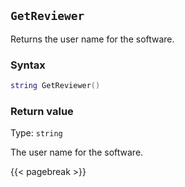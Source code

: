 ## `GetReviewer`

Returns the user name for the software.

### Syntax {-}

``` .lua
string GetReviewer()
```

### Return value {-}

Type: `string`

The user name for the software.

{{< pagebreak >}}
